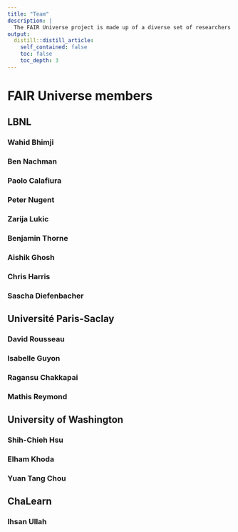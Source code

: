 ```yaml
---
title: "Team"
description: |
  The FAIR Universe project is made up of a diverse set of researchers across high energy physics, cosmology, and machine learning.
output:
  distill::distill_article:
    self_contained: false
    toc: false
    toc_depth: 3
---
```


# FAIR Universe members

## LBNL

### Wahid Bhimji 

### Ben Nachman

### Paolo Calafiura

### Peter Nugent

### Zarija Lukic

### Benjamin Thorne

### Aishik Ghosh

### Chris Harris

### Sascha Diefenbacher

## Université Paris-Saclay

### David Rousseau

### Isabelle Guyon

### Ragansu Chakkapai

### Mathis Reymond

## University of Washington

### Shih-Chieh Hsu

### Elham Khoda

### Yuan Tang Chou

## ChaLearn

### Ihsan Ullah